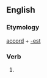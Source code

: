 ==English==

===Etymology===
[[accord]] + [[-est]]

===Verb===
'''{{PAGENAME}}'''

# {{archaic}} {{second-person singular of|[[accord]]}}